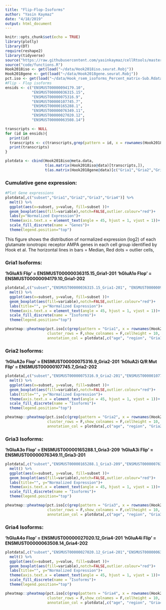 ```yaml
---
title: "Flip-Flop-Isoforms"
author: "Yasin Kaymaz"
date: "4/18/2019"
output: html_document
---
```


```r
knitr::opts_chunk$set(echo = TRUE)
library(plotly)
library(DT)
require(reshape2)
library(tidyverse)
source("https://raw.githubusercontent.com/yasinkaymaz/cellRtools/master/main/functions.R")
source("code/functions.R")
Hook2018iso <- get(load("~/data/Hook2018iso.seurat.Robj"))
Hook2018gene <- get(load("~/data/Hook2018gene.seurat.Robj"))
pct.iso <- get(load("~/data/Hook_rsem_isoforms_Percent_matrix-Sub.Rdata"))
#Flip - Flop isoforms
ensids <- c("ENSMUST00000094179.10",
            "ENSMUST00000036315.15",
            "ENSMUST00000075316.9",
            "ENSMUST00000107745.7",
            "ENSMUST00000165288.1",
            "ENSMUST00000076349.11",
            "ENSMUST00000027020.12",
            "ENSMUST00000063508.14")

transcripts <- NULL
for (id in ensids){
  print(id)
  transcripts <- c(transcripts,grep(pattern = id, x = rownames(Hook2018iso@data), value = TRUE))
  print(transcripts)
}

plotdata <- cbind(Hook2018iso@meta.data,
                  t(as.matrix(Hook2018iso@data)[transcripts,]),
                  t(as.matrix(Hook2018gene@data)[c("Gria1","Gria2","Gria3","Gria4"),]))
```
### Cumulative gene expression:

```r
#Plot Gene expressions
plotdata[,c("subset","Gria1","Gria2","Gria3","Gria4")] %>%
  melt() %>%
  ggplot(aes(x=subset, y=value, fill=subset ))+
  geom_boxplot(aes(fill=variable),notch=FALSE,outlier.colour="red")+
  labs(y="Normalized Expression")+
  theme(axis.text.x = element_text(angle = 45, hjust = 1, vjust = 1))+
  scale_fill_discrete(name = "Genes")+
  theme(legend.position="top")
```
This figure shows the distribution of normalized expression (log2) of each glutamate ionotropic receptor AMPA genes in each cell group identified by Hook et al. The horizontal lines in bars = Median, Red dots = outlier cells, 

### Gria1 Isoforms: 

**'hGluA1i Flip' = ENSMUST00000036315.15_Gria1-201**
**'hGluA1o Flop' = ENSMUST00000094179.10_Gria1-202**
```r
plotdata[,c("subset","ENSMUST00000036315.15_Gria1-201", "ENSMUST00000094179.10_Gria1-202")] %>%
  melt() %>%
  ggplot(aes(x=subset, y=value, fill=subset ))+
  geom_boxplot(aes(fill=variable),notch=FALSE,outlier.colour="red")+
  labs(title="", y="Normalized Expression")+
  theme(axis.text.x = element_text(angle = 45, hjust = 1, vjust = 1))+
  scale_fill_discrete(name = "Isoforms")+
  theme(legend.position="top")
```
```r

pheatmap::pheatmap(pct.iso[c(grep(pattern = "Gria1", x = rownames(Hook2018iso@data), value = TRUE)),],
                   cluster_rows = F,show_colnames = F,cellheight = 10,
                   annotation_col = plotdata[,c("age", "region", "Gria1")])
```

### Gria2 Isoforms: 

**'hGluA2o Flop' = ENSMUST00000075316.9_Gria2-201**
**'hGluA2i Q/R Mut Flip' = ENSMUST00000107745.7_Gria2-202**
```r

plotdata[,c("subset","ENSMUST00000075316.9_Gria2-201","ENSMUST00000107745.7_Gria2-202")] %>%
  melt() %>%
  ggplot(aes(x=subset, y=value, fill=subset ))+
  geom_boxplot(aes(fill=variable),notch=FALSE,outlier.colour="red")+
  labs(title="", y="Normalized Expression")+
  theme(axis.text.x = element_text(angle = 45, hjust = 1, vjust = 1))+
  scale_fill_discrete(name = "Isoforms")+
  theme(legend.position="top")
```
```r

pheatmap::pheatmap(pct.iso[c(grep(pattern = "Gria2", x = rownames(Hook2018iso@data), value = TRUE)),],
                   cluster_rows = F,show_colnames = F,cellheight = 10,
                   annotation_col = plotdata[,c("age", "region", "Gria2")])
```


### Gria3 Isoforms: 

**'hGluA3o Flop' = ENSMUST00000165288.1_Gria3-209**
**'hGluA3i Flip' = ENSMUST00000076349.11_Gria3-201**
```r

plotdata[,c("subset","ENSMUST00000165288.1_Gria3-209","ENSMUST00000076349.11_Gria3-201")] %>%
  melt() %>%
  ggplot(aes(x=subset, y=value, fill=subset ))+
  geom_boxplot(aes(fill=variable),notch=FALSE,outlier.colour="red")+
  labs(title="", y="Normalized Expression")+
  theme(axis.text.x = element_text(angle = 45, hjust = 1, vjust = 1))+
  scale_fill_discrete(name = "Isoforms")+
  theme(legend.position="top")
```
```r

pheatmap::pheatmap(pct.iso[c(grep(pattern = "Gria3", x = rownames(Hook2018iso@data), value = TRUE)),],
                   cluster_rows = F,show_colnames = F,cellheight = 10,
                   annotation_col = plotdata[,c("age", "region", "Gria3")])
```

### Gria4 Isoforms: 

**'hGluA4o Flop' = ENSMUST00000027020.12_Gria4-201**
**'hGluA4i Flip' = ENSMUST00000063508.14_Gria4-202**
```r

plotdata[,c("subset","ENSMUST00000027020.12_Gria4-201","ENSMUST00000063508.14_Gria4-202")] %>%
  melt() %>%
  ggplot(aes(x=subset, y=value, fill=subset ))+
  geom_boxplot(aes(fill=variable),notch=FALSE,outlier.colour="red")+
  labs(title="", y="Normalized Expression")+
  theme(axis.text.x = element_text(angle = 45, hjust = 1, vjust = 1))+
  scale_fill_discrete(name = "Isoforms")+
  theme(legend.position="top")
```
```r

pheatmap::pheatmap(pct.iso[c(grep(pattern = "Gria4", x = rownames(Hook2018iso@data), value = TRUE)),],
                   cluster_rows = F,show_colnames = F,cellheight = 10,
                   annotation_col = plotdata[,c("age", "region", "Gria4")])

                   
```
